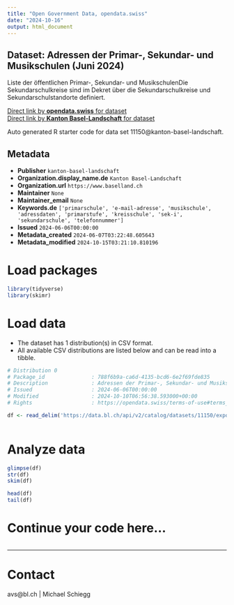 ```yaml
---
title: "Open Government Data, opendata.swiss"
date: "2024-10-16"
output: html_document
---
```


## Dataset: Adressen der Primar-, Sekundar- und Musikschulen (Juni 2024)

Liste der öffentlichen Primar-, Sekundar- und MusikschulenDie Sekundarschulkreise sind im Dekret über die Sekundarschulkreise und Sekundarschulstandorte definiert.

[Direct link by **opendata.swiss** for dataset](https://opendata.swiss/de/dataset/adressen-der-primar-sekundar-und-musikschulen-juni-2024)<br>
[Direct link by **Kanton Basel-Landschaft** for dataset](https://data.bl.ch/explore/dataset/11150/)

Auto generated R starter code for data set 11150@kanton-basel-landschaft.

## Metadata

- **Publisher** `kanton-basel-landschaft`
- **Organization.display_name.de** `Kanton Basel-Landschaft`
- **Organization.url** `https://www.baselland.ch`
- **Maintainer** `None`
- **Maintainer_email** `None`
- **Keywords.de** `['primarschule', 'e-mail-adresse', 'musikschule', 'adressdaten', 'primarstufe', 'kreisschule', 'sek-i', 'sekundarschule', 'telefonnummer']`
- **Issued** `2024-06-06T00:00:00`
- **Metadata_created** `2024-06-07T03:22:48.605643`
- **Metadata_modified** `2024-10-15T03:21:10.810196`


# Load packages

```r

library(tidyverse)
library(skimr)

```

# Load data

-   The dataset has 1 distribution(s) in CSV format.
-   All available CSV distributions are listed below and can be read into a tibble.

```r

# Distribution 0
# Package_id               : 788f6b9a-ca6d-4135-bcd6-6e2f69fde835
# Description              : Adressen der Primar-, Sekundar- und Musikschulen (Juni 2024) (csv)
# Issued                   : 2024-06-06T00:00:00
# Modified                 : 2024-10-10T06:56:38.593000+00:00
# Rights                   : https://opendata.swiss/terms-of-use#terms_by

df <- read_delim('https://data.bl.ch/api/v2/catalog/datasets/11150/exports/csv?use_labels=true')



```

# Analyze data

```r

glimpse(df)
str(df)
skim(df)

head(df)
tail(df)

```

# Continue your code here...

```r

```

------------------------------------------------------------------------

# Contact

avs@bl.ch  | Michael Schiegg
